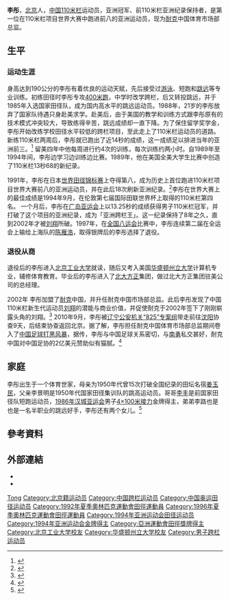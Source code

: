 {{Otheruses|李彤}}
{{noteTA|1=zh-hans:0米;zh-hk:0米;zh-tw:0公尺}}
{{Infobox sportsperson
| name                      = 李彤
| image                     = 
| alt                       = 
| real_name                 = 
| native_name               = 
| native_name_lang          = 
| romanizedname             = 
| english_name              = 
| birth_name                = 
| nationality               = 
| national_team             = 
| ethnicity                 = 
| hometown                  = 
| citizenship               = 
| birth_date                = {{Birth date and age|year=1967|month=5|day=6}}
| birth_place               = 
| death_date                = 
| death_place               = 
| resting_place             = 
| resting_place_coordinates = 
| monuments                 = 
| residence                 = 
| education                 = 
| alma_mater                = 
| occupation                = 
{{ubl
|NIKE中國營銷總監
}}
| years_active              = 1981年–
| height                    = {{height|m=1.9}}
| weight                    = 
| spouse                    = 
| website                   = 
| country                   = 
| sport                     = [[田徑|田徑]]
| event                     = [[跳遠|跳遠]]、[[110米栏|110米栏]]
| collegeteam               = 
| team                      = 
| turnedpro                 = 
| coach                     = 
| retired                   = 
| coaching                  = 
| worlds                    = 
{{ubl
|'''1986年世界青年田徑錦標賽'''：跳遠第七名
|'''1990年友好運動會'''：110公尺跨欄（106.7公分）第七名
|'''1991年世界田徑錦標賽'''：110公尺跨欄（106.7公分）第八名
|'''1993年IAAF大獎總決賽'''：110公尺跨欄（106.7公分）第六名
|'''1994年IAAF世界盃'''：110公尺跨欄（106.7公分）第五名
}}
| regionals                 = 
{{ubl
|'''1986年亞洲青年田徑錦標賽'''：跳遠第三名
|'''1993年亞洲田徑錦標賽'''：110公尺跨欄（106.7公分）第一名
|'''1994年亞洲運動會'''：110公尺跨欄（106.7公分）第一名
|'''1997年東亞運動會'''：110公尺跨欄（106.7公分）第一名
}}
| nationals                 = 
{{ubl
|'''1989年NCAA室外田徑錦標賽（Division I）'''：110公尺跨欄（106.7公分）第四名
|'''1990年NCAA室外田徑錦標賽（Division I）'''：110公尺跨欄（106.7公分）第五名
|'''1991年NCAA室內田徑錦標賽（Division I）'''：55公尺跨欄（106.7公分）第一名
|'''1991年NCAA室外田徑錦標賽（Division I）'''：110公尺跨欄（106.7公分）第八名
|'''1991年DN大獎賽'''：110公尺跨欄（106.7公分）第六名
|'''1992年Sunkist室內邀請賽（Men）'''：50公尺跨欄第一名
|'''1992年日本陸上競技選手權大會男子組'''：110公尺跨欄（106.7公分）第一名
|'''1993年DN大獎賽'''：110公尺跨欄（106.7公分）第三名
|'''1993年Herculis'''：110公尺跨欄（106.7公分）第七名
|'''1993年VanDamme紀念賽'''：110公尺跨欄（106.7公分）第五名
|'''1993年中國全國運動會男子組'''：110公尺跨欄（106.7公分）第二名
|'''1994年Sunkist室內邀請賽（Men）'''：50公尺跨欄第一名
|'''1995年Athletissima'''：110公尺跨欄（106.7公分）第二名
|'''1995年DN大獎賽'''：110公尺跨欄（106.7公分）第二名
|'''1996年Athletissima'''：110公尺跨欄（106.7公分）第四名
|'''1997年中國全國運動會男子組'''：110公尺跨欄（106.7公分）第二名
}}
| olympics                  = 
| highestranking            = 
| pb                        = 
{{ubl
|'''跳遠'''：7.70公尺 （1986年）
|'''100公尺'''：11.08秒（W：+1.8） （1986年）
|'''100公尺'''：10.42秒（W：+2.3，超風速） （1992年）
|'''200公尺'''：21.6秒（手動） （1986年）
|'''50公尺跨欄（106.7公分）'''：6.50秒 （1994年）
|'''55公尺跨欄'''：7.08秒 （1991年 '''全國紀錄'''）
|'''60公尺跨欄（106.7公分）'''：7.55秒 （1996年）
|'''110公尺跨欄（106.7公分）'''：13.25秒（W：-0.1） （1994年）
}}
| medaltemplates            = 
{{MedalCountry|{{CHN-1949}}}}
{{MedalSport|男子田徑}}
{{MedalCompetition|亞洲青年田徑錦標賽}}
{{MedalBronze|1986年 雅加達|跳遠}}
{{MedalCompetition|Sunkist室內邀請賽（Men）}}
{{MedalGold|1992年 洛杉磯|50公尺跨欄}}
{{MedalGold|1994年 洛杉磯|50公尺跨欄}}
{{MedalCompetition|日本陸上競技選手權大會}}
{{MedalGold|1992年 日本|110公尺跨欄（106.7公分）}}
{{MedalCompetition|DN大獎賽}}
{{MedalBronze|1993年 斯德哥爾摩|110公尺跨欄（106.7公分）}}
{{MedalSilver|1995年 斯德哥爾摩|110公尺跨欄（106.7公分）}}
{{MedalCompetition|亞洲田徑錦標賽}}
{{MedalGold|1993年 馬尼拉|110公尺跨欄（106.7公分）}}
{{MedalCompetition|亞洲運動會}}
{{MedalGold|1994年 廣島市|110公尺跨欄（106.7公分）}}
{{MedalCompetition|Athletissima}}
{{MedalSilver|1995年 洛桑|110公尺跨欄（106.7公分）}}
{{MedalCompetition|東亞運動會}}
{{MedalGold|1997年 釜山|110公尺跨欄（106.7公分）}}
| show-medals               = 
| updated                   = 2017年1月6日
}}
'''李彤'''{{BD|1967年|5月6日||}}，[[北京|北京]]人，[[中华人民共和国|中国]][[110米栏|110米栏]]运动员，亚洲冠军、前110米栏亚洲纪录保持者，是第一位在110米栏项目世界大赛中跑进前八的亚洲运动员，现为[[耐克|耐克]]中国体育市场部总监。

== 生平 ==
=== 运动生涯 ===
身高达到190公分的李彤有着优良的运动天赋，先后接受过[[游泳|游泳]]、短跑和[[跳远|跳远]]等专业训练。初练田径时李彤专攻[[400米赛跑|400米跑]]，中学时改学跨栏，后又转投跳远，并于1985年入选国家田径队，成为国内高水平的跳远运动员。1988年，21岁的李彤放弃了国家队待遇只身赴美求学。赴美后，由于美国的教学和训练方式跟李彤原有的技术模式冲突较大，导致练得辛苦，跳远成绩却一直下降。为了保住留学奖学金，李彤开始改练学校田径水平较低的跨栏项目，至此走上了110米栏运动员的道路。新练110米栏两周后，李彤就已跑出了近14秒的成绩，这一成绩足以排进当年的亚洲前三。<ref>{{cite web|url=http://gzdaily.dayoo.com/html/2009-10/13/content_728817.htm|title=“老栏王”引领“翔之队”|date=2009-10-03|work=[[广州日报|广州日报]]|author=陈伟胜|accessdate=2011-02-07|deadurl=yes|archiveurl=https://web.archive.org/web/20160304082934/http://gzdaily.dayoo.com/html/2009-10/13/content_728817.htm|archivedate=2016-03-04}}</ref> 
留美四年中他每周进行约4次的训练，每次训练约两小时。自1989年至1994年间，李彤边学习边训练边比赛。1989年，他在美国全美大学生比赛中创造了110米栏13秒68的新纪录。

1991年，李彤在日本[[世界田径锦标赛|世界田径锦标赛]]上夺得第八，成为历史上首位跑进110米栏项目世界大赛前八的亚洲运动员，并在此后18次刷新亚洲纪录。<ref>{{cite web|url=http://sports.163.com/10/0915/16/6GKRIDBL00051C89.html|title="刘翔师哥"李彤:曾获世界第8 两度参加奥运会|date=2010-09-15|work=网易|accessdate=2011-02-01|archive-date=2021-01-19|archive-url=https://web.archive.org/web/20210119125211/https://sports.163.com/10/0915/16/6GKRIDBL00051C89.html|dead-url=no}}</ref>李彤在世界大赛上的最佳成绩是1994年9月，在伦敦第七届国际田联世界杯上取得的110米栏第四名。 一个月后，李彤在[[1994年亚洲运动会|广岛亚运会]]上以13.25秒的成绩获得男子110米栏冠军，并打破了这个项目的亚洲纪录，成为「亚洲跨栏王」。这一纪录保持了8年之久，直到2002年才被[[刘翔|刘翔]]所破。1997年，在[[中华人民共和国第八届全国运动会|全国八运会]]比赛中，李彤连续第二届在全运会上输给上海队的[[陈雁浩|陈雁浩]]，取得银牌后的李彤选择了退役。

=== 退役从商 ===
退役后的李彤进入[[北京工业大学|北京工业大学]]就读，随后又考入美国[[华盛顿州立大学|华盛顿州立大学]]计算机专业，辅修体育教育。毕业后的李彤进入了[[北大方正|北大方正]]集团，做过北大方正集团驻美公司的总经理。

2002年 李彤加盟了[[耐克|耐克]]中国，并升任耐克中国市场部总监。此后李彤发现了中国110米栏新生代运动员[[刘翔|刘翔]]的潜能与商业价值，并促使耐克于2002年签下了刚刚崭露头角的刘翔。<ref>{{cite web|url=http://www.efu.com.cn/data/2006/2006-07-26/158953.shtml|title=比刘翔更快的是商业|date=2006-07-26|work=中国服装网|accessdate=2011-02-07|archive-url=https://web.archive.org/web/20070223175015/http://www.efu.com.cn/data/2006/2006-07-26/158953.shtml|archive-date=2007-02-23|dead-url=yes}}</ref> 2010年9月，李彤被[[中国足坛反腐风暴|辽宁公安机关“825”专案组]]带走前往[[沈阳|沈阳]]协查9天，后结束协查返回北京。据了解，李彤担任耐克中国体育市场部总监期间卷入了[[中国足坛反腐风暴|中国足球打黑风暴]]，据传，李彤与中国足球关系密切，与[[南勇|南勇]]私交甚好，耐克中国对中国足协的2亿美元赞助似有猫腻。<ref>{{cite web|url=http://www.espnstar.com.cn/pub/csl/2010/0915/173162.htm|title=曝耐克中国市场总监遭协查 或与南勇有关|date=2010-09-15|work=[[ESPN|ESPN]]中文网|accessdate=2011-02-08|archive-date=2014-03-31|archive-url=https://web.archive.org/web/20140331084835/http://www.espnstar.com.cn/pub/csl/2010/0915/173162.htm|dead-url=no}}</ref>  

== 家庭 ==
李彤出生于一个体育世家，母亲为1950年代曾15次打破全国纪录的田坛名宿[[姜玉民|姜玉民]]，父亲李景明是1950年代国家田径集训队的跳高运动员。哥哥[[李丰|李丰]]是前国家田径队短跑运动员，[[1986年亚洲运动会|1986年汉城亚运会]]男子[[4×100米接力|4×100米接力]]金牌得主，弟弟李路也是也是一名半职业的跳远好手，李彤还有两个女儿。<ref>{{cite web|url=http://web.xwwb.com/wbnews.php?db=4&thisid=14049|title=“田径之家”教子有方|date=2005-06-06|work=新闻午报|accessdate=2011-02-01|archive-date=2006-07-03|archive-url=https://web.archive.org/web/20060703220348/http://web.xwwb.com/wbnews.php?db=4|dead-url=yes}}</ref> 

== 參考資料 ==
{{Reflist}}

== 外部連結 ==
* {{IOC profile|id=tong-li}}
* {{IAAF name|1629}}

{{亚洲运动会田径比赛男子110米栏冠军}}

{{Authority control}}
{{DEFAULTSORT:Li李}}
[[Category:李姓|Tong]]
[[Category:北京籍运动员|Category:北京籍运动员]]
[[Category:中国跨栏运动员|Category:中国跨栏运动员]]
[[Category:中国奥运田径运动员|Category:中国奥运田径运动员]]
[[Category:1992年夏季奧林匹克運動會田徑運動員|Category:1992年夏季奧林匹克運動會田徑運動員]]
[[Category:1996年夏季奧林匹克運動會田徑運動員|Category:1996年夏季奧林匹克運動會田徑運動員]]
[[Category:1994年亚洲运动会田径运动员|Category:1994年亚洲运动会田径运动员]]
[[Category:1994年亚洲运动会金牌得主|Category:1994年亚洲运动会金牌得主]]
[[Category:亞洲運動會田徑獎牌得主|Category:亞洲運動會田徑獎牌得主]]
[[Category:北京工业大学校友|Category:北京工业大学校友]]
[[Category:华盛顿州立大学校友|Category:华盛顿州立大学校友]]
[[Category:男子跨栏运动员|Category:男子跨栏运动员]]